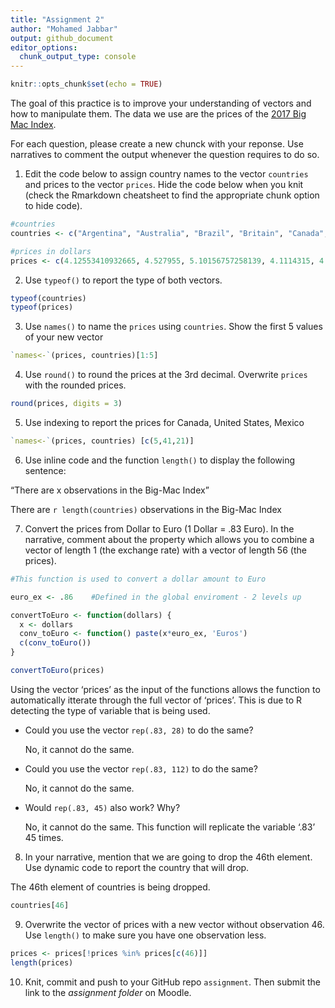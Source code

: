 ```yaml
---
title: "Assignment 2"
author: "Mohamed Jabbar"
output: github_document
editor_options: 
  chunk_output_type: console
---
```


```r
knitr::opts_chunk$set(echo = TRUE)
```


The goal of this practice is to improve your understanding of vectors and how to manipulate them. The data we use are the prices of the [2017 Big Mac Index](http://www.economist.com/content/big-mac-index).

For each question, please create a new chunck with your reponse. Use narratives to comment the output whenever the question requires to do so.


1. Edit the code below to assign country names to the vector `countries` and prices to the vector `prices`. Hide the code below when you knit (check the Rmarkdown cheatsheet to find the appropriate chunk option to hide code).

```r
#countries
countries <- c("Argentina", "Australia", "Brazil", "Britain", "Canada", "Chile", "China", "Colombia", "Costa Rica", "Czech Republic", "Denmark", "Egypt", "Euro area", "Hong Kong", "Hungary", "India", "Indonesia", "Israel", "Japan", "Malaysia", "Mexico", "New Zealand", "Norway", "Pakistan", "Peru", "Philippines", "Poland", "Russia", "Saudi Arabia", "Singapore", "South Africa", "South Korea", "Sri Lanka", "Sweden", "Switzerland", "Taiwan", "Thailand", "Turkey", "UAE", "Ukraine", "United States", "Uruguay", "Venezuela", "Vietnam", "Austria", "Belgium", "Estonia", "Finland", "France", "Germany", "Greece", "Ireland", "Icotaly", "Netherlands", "Portugal", "Spain")

#prices in dollars
prices <- c(4.12553410932665, 4.527955, 5.10156757258139, 4.1114315, 4.6556967948218, 3.84409554461789, 2.9171270718232, 3.24360452925142, 4.00003493480292, 3.28139971386194, 4.60649054517816, 1.75398378529494, 4.4650245, 2.45791461307047, 3.20894752849616, 2.75723192502808, 2.40293204682299, 4.77333709927976, 3.36104723155846, 2.00302783277047, 2.75424026530641, 4.43226, 5.91416018925313, 3.56633380884451, 3.22927879440258, 2.64945182050953, 2.72339966564202, 2.27813538775693, 3.1998720051198, 4.06474559047688, 2.26073850791258, 3.84396977241952, 3.77297121483168, 5.81892070131244, 6.74168957112483, 2.26396522024444, 3.49624667636214, 3.00611009353896, 3.81159814865233, 1.69785838317577, 5.3, 4.52882773036056, 4.05555555555556, 2.63939293962389, 3.88263, 4.6248975, 3.5971425, 5.207292, 4.681995, 4.453605, 3.8255325, 4.6477365, 4.79619, 4.1224395, 3.7113375, 4.33941)
```

2. Use `typeof()` to report the type of both vectors.

```r
typeof(countries)
typeof(prices)
```

3. Use `names()` to name the `prices` using `countries`. Show the first 5 values of your new vector

```r
`names<-`(prices, countries)[1:5]
```

4. Use `round()` to round the prices at the 3rd decimal. Overwrite `prices` with the rounded prices.

```r
round(prices, digits = 3)
```

5. Use indexing to report the prices for Canada, United States, Mexico

```r
`names<-`(prices, countries) [c(5,41,21)]
```

6. Use inline code and the function `length()` to display the following sentence:

"There are x observations in the Big-Mac Index"

  There are `r length(countries)` observations in the Big-Mac Index

7. Convert the prices from Dollar to Euro (1 Dollar = .83 Euro). In the narrative, comment about the property which allows you to combine a vector of length 1 (the exchange rate) with a vector of length 56 (the prices). 

```r
#This function is used to convert a dollar amount to Euro

euro_ex <- .86    #Defined in the global enviroment - 2 levels up

convertToEuro <- function(dollars) {      
  x <- dollars
  conv_toEuro <- function() paste(x*euro_ex, 'Euros')
  c(conv_toEuro())
}

convertToEuro(prices)
```
  Using the vector 'prices' as the input of the functions allows the function to automatically itterate through     the full vector of 'prices'. This is due to R detecting the type of variable that is being used.

 - Could you use the vector `rep(.83, 28)` to do the same? 

    No, it cannot do the same.
 
 - Could you use the vector `rep(.83, 112)` to do the same?
 
    No, it cannot do the same.
 
 - Would `rep(.83, 45)` also work? Why?

    No, it cannot do the same. This function will replicate the variable '.83' 45 times.

8. In your narrative, mention that we are going to drop the 46th element. Use dynamic code to report the country that will drop.

The 46th element of countries is being dropped.

```r
countries[46]
```

9. Overwrite the vector of prices with a new vector without observation 46. Use `length()` to make sure you have one observation less.

```r
prices <- prices[!prices %in% prices[c(46)]]
length(prices)
```

10. Knit, commit and push to your GitHub repo `assignment`. Then submit the link to the *assignment folder* on Moodle.



